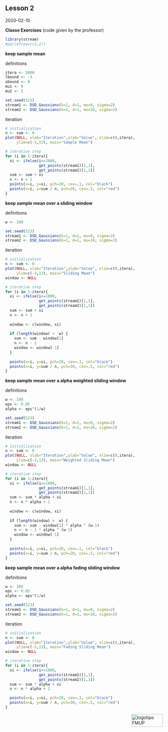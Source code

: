 ## Lesson 2

2020-02-10

**Classe Exercises** (code given by the professor)

```r
library(stream)
#par(mfrow=c(2,2))
```

**keep sample mean**

definitions
```r
itera <- 2000
lbound <- -3
ubound <- 8
mu1 <- 0
mu2 <- 5

set.seed(523)
stream1 <- DSD_Gaussians(k=1, d=1, mu=0, sigma=2)
stream2 <- DSD_Gaussians(k=1, d=1, mu=10, sigma=2)
```

iteration
```r
# initialization
n <- sum <- 0
plot(NULL, xlab="Iteration",ylab="Value", xlim=c(0,itera), 
     ylim=c(-3,13), main="Sample Mean")

# iterative step
for (i in 1:itera){
  xi <- ifelse(i<=1000,
               get_points(stream1)[1,1],
               get_points(stream2)[1,1])
  sum <- sum + xi
  n <- n + 1
  points(x=i, y=xi, pch=20, cex=.1, col="black")
  points(x=i, y=sum / n, pch=20, cex=.5, col="red")
}
```

**keep sample mean over a sliding window**

definitions
```r
w <- 100

set.seed(523)
stream1 <- DSD_Gaussians(k=1, d=1, mu=0, sigma=2)
stream2 <- DSD_Gaussians(k=1, d=1, mu=10, sigma=2)
```

iteration
```r
# initialization
n <- sum <- 0
plot(NULL, xlab="Iteration",ylab="Value", xlim=c(0,itera), 
     ylim=c(-3,13), main="Sliding Mean")
window <- NULL

# iterative step
for (i in 1:itera){
  xi <- ifelse(i<=1000,
               get_points(stream1)[1,1],
               get_points(stream2)[1,1])
  sum <- sum + xi
  n <- n + 1
  
  window <- c(window, xi)
  
  if (length(window) >  w) {
    sum <- sum - window[1]
    n <- n - 1
    window <- window[-1]
  }
  
  points(x=i, y=xi, pch=20, cex=.1, col="black")
  points(x=i, y=sum / n, pch=20, cex=.5, col="red")
}
```

**keep sample mean over a alpha weighted sliding window**

definitions
```r
w <- 100
eps <- 0.05
alpha <- eps^(1/w)

set.seed(523)
stream1 <- DSD_Gaussians(k=1, d=1, mu=0, sigma=2)
stream2 <- DSD_Gaussians(k=1, d=1, mu=10, sigma=2)

```

iteration
```r
# initialization
n <- sum <- 0
plot(NULL, xlab="Iteration",ylab="Value", xlim=c(0,itera), 
     ylim=c(-3,13), main="Weighted Sliding Mean")
window <- NULL

# iterative step
for (i in 1:itera){
  xi <- ifelse(i<=1000,
               get_points(stream1)[1,1],
               get_points(stream2)[1,1])
  sum <- sum * alpha + xi
  n <- n * alpha + 1
  
  window <- c(window, xi)
  
  if (length(window) >  w) {
    sum <- sum - window[1] * alpha ^ (w-1)
    n <- n - 1 * alpha ^ (w-1)
    window <- window[-1]
  }
  
  points(x=i, y=xi, pch=20, cex=.1, col="black")
  points(x=i, y=sum / n, pch=20, cex=.5, col="red")
}
```

**keep sample mean over a alpha fading sliding window**

definitions
```r
w <- 100
eps <- 0.05
alpha <- eps^(1/w)

set.seed(523)
stream1 <- DSD_Gaussians(k=1, d=1, mu=0, sigma=2)
stream2 <- DSD_Gaussians(k=1, d=1, mu=10, sigma=2)

```

iteration
```r
# initialization
n <- sum <- 0
plot(NULL, xlab="Iteration",ylab="Value", xlim=c(0,itera), 
     ylim=c(-3,13), main="Fading Sliding Mean")
window <- NULL

# iterative step
for (i in 1:itera){
  xi <- ifelse(i<=1000,
               get_points(stream1)[1,1],
               get_points(stream2)[1,1])
  sum <- sum * alpha + xi
  n <- n * alpha + 1

  points(x=i, y=xi, pch=20, cex=.1, col="black")
  points(x=i, y=sum / n, pch=20, cex=.5, col="red")
}
```


<img src="images/logoFMUP.png" alt="logotipo FMUP" style="width:100px;height:40px;" align="right">